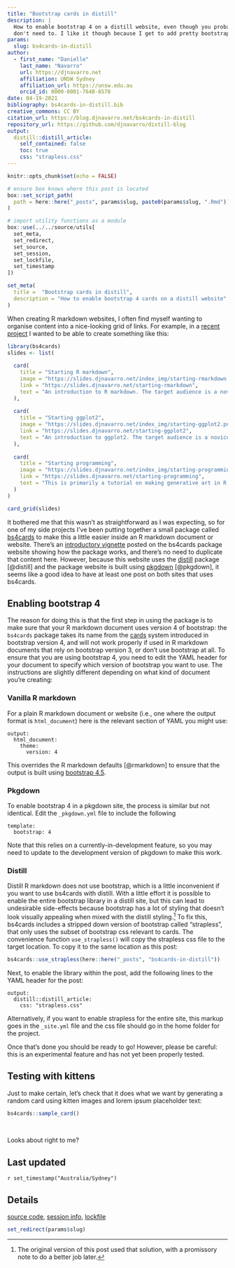 ```yaml
---
title: "Bootstrap cards in distill"
description: |
  How to enable bootstrap 4 on a distill website, even though you probably 
  don't need to. I like it though because I get to add pretty bootstrap cards
params:
  slug: bs4cards-in-distill
author:
  - first_name: "Danielle"
    last_name: "Navarro"
    url: https://djnavarro.net
    affiliation: UNSW Sydney
    affiliation_url: https://unsw.edu.au
    orcid_id: 0000-0001-7648-6578
date: 04-19-2021
bibliography: bs4cards-in-distill.bib
creative_commons: CC BY
citation_url: https://blog.djnavarro.net/bs4cards-in-distill
repository_url: https://github.com/djnavarro/distill-blog
output:
  distill::distill_article:
    self_contained: false
    toc: true
    css: "strapless.css"
---
```



<!--------------- my typical setup ----------------->

```r
knitr::opts_chunk$set(echo = FALSE)
```

```r
# ensure box knows where this post is located
box::set_script_path(
  path = here::here("_posts", params$slug, paste0(params$slug, ".Rmd"))
)

# import utility functions as a module
box::use(../../source/utils[
  set_meta, 
  set_redirect, 
  set_source, 
  set_session,
  set_lockfile,
  set_timestamp
])
```

```r
set_meta(
  title =  "Bootstrap cards in distill", 
  description = "How to enable bootstrap 4 cards on a distill website"
)
```


<!--------------- post begins here ----------------->


When creating R markdown websites, I often find myself wanting to organise content into a nice-looking grid of links. For example, in a [recent project](https://slides.djnavarro.net/) I wanted to be able to create something like this:

```r
library(bs4cards)
slides <- list(
  
  card(
    title = "Starting R markdown",
    image = "https://slides.djnavarro.net/index_img/starting-rmarkdown.png",
    link = "https://slides.djnavarro.net/starting-rmarkdown",
    text = "An introduction to R markdown. The target audience is a novice R user with no previous experience with markdown."
  ),
  
  card(
    title = "Starting ggplot2",
    image = "https://slides.djnavarro.net/index_img/starting-ggplot2.png",
    link = "https://slides.djnavarro.net/starting-ggplot2",
    text = "An introduction to ggplot2. The target audience is a novice user with no previous experience with R or ggplot2."
  ),
  
  card(
    title = "Starting programming",
    image = "https://slides.djnavarro.net/index_img/starting-programming.png",
    link = "https://slides.djnavarro.net/starting-programming",
    text = "This is primarily a tutorial on making generative art in R, but in doing so introduces core programming constructs and data structures."
  )
)

card_grid(slides)
```

It bothered me that this wasn't as straightforward as I was expecting, so for one of my side projects I've been putting together a small package called [bs4cards](https://bs4cards.djnavarro.net) to make this a little easier inside an R markdown document or website. There's an [introductory vignette](https://bs4cards.djnavarro.net/articles/introduction.html) posted on the bs4cards package website showing how the package works, and there's no need to duplicate that content here. However, because this website uses the [distill](https://rstudio.github.io/distill/) package [@distill] and the package website is built using [pkgdown](https://pkgdown.r-lib.org/) [@pkgdown], it seems like a good idea to have at least one post on both sites that uses bs4cards. 


## Enabling bootstrap 4

The reason for doing this is that the first step in using the package is to make sure that your R markdown document uses version 4 of bootstrap: the `bs4cards` package takes its name from the [cards](https://getbootstrap.com/docs/4.5/components/card/) system introduced in bootstrap version 4, and will not work properly if used in R markdown documents that rely on bootstrap version 3, or don't use bootstrap at all. To ensure that you are using bootstrap 4, you need to edit the YAML header for your document to specify which version of bootstrap you want to use. The instructions are slightly different depending on what kind of document you're creating:

### Vanilla R markdown

For a plain R markdown document or website (i.e., one where the output format is `html_document`) here is the relevant section of YAML you might use:

```
output:
  html_document:
    theme:
      version: 4
```

This overrides the R markdown defaults [@rmarkdown] to ensure that the output is built using [bootstrap 4.5](https://getbootstrap.com/docs/4.5/getting-started/introduction/). 

### Pkgdown

To enable bootstrap 4 in a pkgdown site, the process is similar but not identical. Edit the `_pkgdown.yml` file to include the following

```
template:
  bootstrap: 4
```

Note that this relies on a currently-in-development feature, so you may need to update to the development version of pkgdown to make this work.


### Distill

Distill R markdown does not use bootstrap, which is a little inconvenient if you want to use bs4cards with distill. With a little effort it is possible to enable the entire bootstrap library in a distill site, but this can lead to undesirable side-effects because bootstrap has a lot of styling that doesn't look visually appealing when mixed with the distill styling.^[The original version of this post used that solution, with a promissory note to do a better job later.] To fix this, bs4cards includes a stripped down version of bootstrap called "strapless", that only uses the subset of bootstrap css relevant to cards. The convenience function `use_strapless()` will copy the strapless css file to the target location. To copy it to the same location as this post:

```r
bs4cards::use_strapless(here::here("_posts", "bs4cards-in-distill"))
```

Next, to enable the library within the post, add the following lines to the YAML header for the post:

```
output:
  distill::distill_article:
    css: "strapless.css"
```

Alternatively, if you want to enable strapless for the entire site, this markup goes in the `_site.yml` file and the css file should go in the home folder for the project.

Once that's done you should be ready to go! However, please be careful: this is an experimental feature and has not yet been properly tested.

## Testing with kittens

Just to make certain, let's check that it does what we want by generating a random card using kitten images and lorem ipsum placeholder text:

```r
bs4cards::sample_card()
```

<br>

Looks about right to me?



<!--------------- appendices go here ----------------->

## Last updated {.appendix}

`r set_timestamp("Australia/Sydney")`

## Details {.appendix}

[source code](`r set_source(params$slug)`), [session info](`r set_session(params$slug)`), [lockfile](`r set_lockfile(params$slug)`)


<!--------------- miscellanea ----------------->

```r
set_redirect(params$slug)
```


